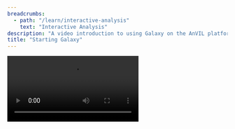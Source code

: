 ```yaml
---
breadcrumbs:
  - path: "/learn/interactive-analysis"
    text: "Interactive Analysis"
description: "A video introduction to using Galaxy on the AnVIL platform."
title: "Starting Galaxy"
---
```


<Video src="https://www.youtube.com/embed/ysLHv4e6X6Y" />

## Objectives

The learning goals of this tutorial are to:

- Start compute for your Galaxy on AnVIL.
- Run tool to quality control sequencing reads.
- Stop compute to minimize expenses.

## Slides

The slides for this tutorial are located here: [Starting Galaxy](https://docs.google.com/presentation/d/1yYCg4cPVBMMDghT17B4XzROieqyMH99Ex9nMm_Scm9Q/edit#slide=id.p).

